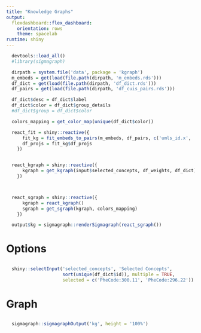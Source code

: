 ```yaml
---
title: "Knowledge Graphs"
output: 
  flexdashboard::flex_dashboard:
    orientation: rows
    theme: spacelab 
runtime: shiny
---
```


```r
  devtools::load_all()
  #library(sigmagraph)

  dirpath = system.file('data', package = 'kgraph')
  m_embeds = get(load(file.path(dirpath, 'm_embeds.rds')))
  df_dict = get(load(file.path(dirpath, 'df_dict.rds')))
  df_pairs = get(load(file.path(dirpath, 'df_cuis_pairs.rds')))

  df_dict$desc = df_dict$label
  df_dict$color = df_dict$group_details
  #df_dict$group = df_dict$color

  colors_mapping = get_color_map(unique(df_dict$color))

  react_fit = shiny::reactive({
      fit_kg = fit_embeds_to_pairs(m_embeds, df_pairs, c('umls_id.x', 'umls_id.y'))
      df_projs = fit_kg$df_projs
    })


  react_kgraph = shiny::reactive({
      kgraph = get_kgraph(input$selected_concepts, df_weights, df_dict)
    })



  react_sgraph = shiny::reactive({
      kgraph = react_kgraph()
      sgraph = get_sgraph(kgraph, colors_mapping)
    })

  output$kg = sigmagraph::renderSigmagraph(react_sgraph())
```

# Options {.sidebar}

##

```r
  shiny::selectInput('selected_concepts', 'Selected Concepts',
                     sort(unique(df_dict$id)), multiple = TRUE,
                     selected = c('PheCode:300.11', 'PheCode:296.22'))
```

# Graph

##

###

```r
  sigmagraph::sigmagraphOutput('kg', height = '100%')
```
